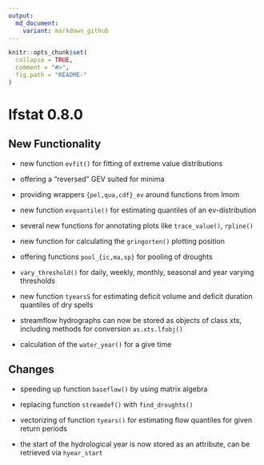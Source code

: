 ---
output:
  md_document:
    variant: markdown_github
---

<!-- NEWS.md is generated from NEWS.Rmd. Please edit that file -->

```{r, echo = FALSE}
knitr::opts_chunk$set(
  collapse = TRUE,
  comment = "#>",
  fig.path = "README-"
)
```

# lfstat 0.8.0


## New Functionality

* new function ``evfit()`` for fitting of extreme value distributions 

* offering a "reversed" GEV suited for minima

* providing wrappers ``{pel,qua,cdf}_ev`` around functions from lmom  
 
* new function ``evquantile()`` for estimating quantiles of an ev-distribution

* several new functions for annotating plots like ``trace_value()``, ``rpline()``

* new function for calculating the ``gringorten()`` plotting position

* offering functions ``pool_{ic,ma,sp}`` for pooling of droughts 

* ``vary_threshold()`` for daily, weekly, monthly, seasonal and year varying thresholds

* new function ``tyearsS`` for estimating deficit volume and deficit duration quantiles of dry spells 

* streamflow hydrographs can now be stored as objects of class xts, including methods for conversion ``as.xts.lfobj()``

* calculation of the ``water_year()`` for a give time


## Changes

* speeding up function ``baseflow()`` by using matrix algebra

* replacing function ``streamdef()`` with ``find_droughts()``

* vectorizing of function ``tyears()`` for estimating flow quantiles for given return periods

* the start of the hydrological year is now stored as an attribute, can be retrieved via ``hyear_start``


